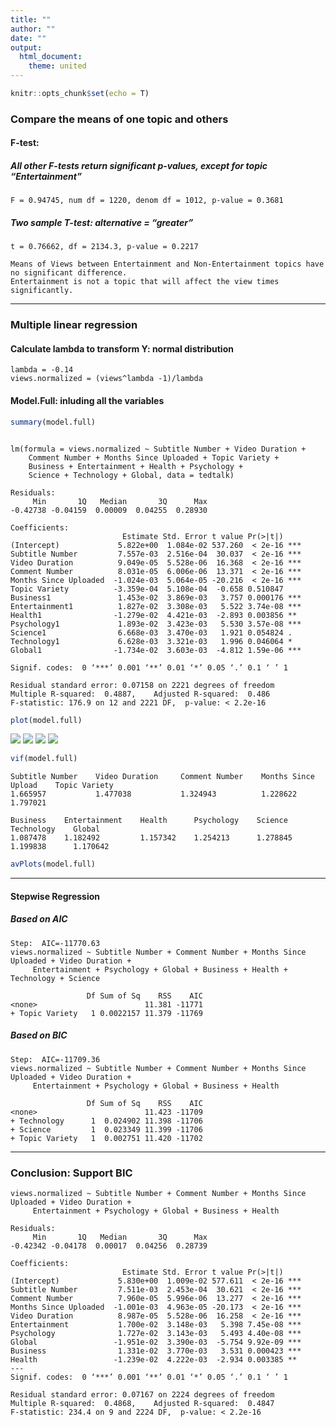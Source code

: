 ```yaml
---
title: ""
author: ""
date: ""
output: 
  html_document: 
    theme: united
---
```


```r
knitr::opts_chunk$set(echo = T)
```

### Compare the means of one topic and others
        
        
#### F-test:
        
##### All other F-tests return significant p-values, except for topic "Entertainment"
        
```
F = 0.94745, num df = 1220, denom df = 1012, p-value = 0.3681
```
        
##### Two sample T-test: alternative = "greater"
        
```
t = 0.76662, df = 2134.3, p-value = 0.2217
```
        
```
Means of Views between Entertainment and Non-Entertainment topics have no significant difference.
Entertainment is not a topic that will affect the view times significantly.
```
        
        
***
        
        
### Multiple linear regression
        
                
#### Calculate lambda to transform Y: normal distribution

```
lambda = -0.14
views.normalized = (views^lambda -1)/lambda
```
        
        
#### Model.Full: inluding all the variables

```r
summary(model.full)
```

```

lm(formula = views.normalized ~ Subtitle Number + Video Duration + 
    Comment Number + Months Since Uploaded + Topic Variety + 
    Business + Entertainment + Health + Psychology +
    Science + Technology + Global, data = tedtalk)
 
Residuals:
     Min       1Q   Median       3Q      Max 
-0.42738 -0.04159  0.00009  0.04255  0.28930 
 
Coefficients:
                         Estimate Std. Error t value Pr(>|t|)    
(Intercept)             5.822e+00  1.084e-02 537.260  < 2e-16 ***
Subtitle Number         7.557e-03  2.516e-04  30.037  < 2e-16 ***
Video Duration          9.049e-05  5.528e-06  16.368  < 2e-16 ***
Comment Number          8.031e-05  6.006e-06  13.371  < 2e-16 ***
Months Since Uploaded  -1.024e-03  5.064e-05 -20.216  < 2e-16 ***
Topic Variety          -3.359e-04  5.108e-04  -0.658 0.510847    
Business1               1.453e-02  3.869e-03   3.757 0.000176 ***
Entertainment1          1.827e-02  3.308e-03   5.522 3.74e-08 ***
Health1                -1.279e-02  4.421e-03  -2.893 0.003856 ** 
Psychology1             1.893e-02  3.423e-03   5.530 3.57e-08 ***
Science1                6.668e-03  3.470e-03   1.921 0.054824 .  
Technology1             6.628e-03  3.321e-03   1.996 0.046064 *  
Global1                -1.734e-02  3.603e-03  -4.812 1.59e-06 ***
 
Signif. codes:  0 ‘***’ 0.001 ‘**’ 0.01 ‘*’ 0.05 ‘.’ 0.1 ‘ ’ 1
 
Residual standard error: 0.07158 on 2221 degrees of freedom
Multiple R-squared:  0.4887,	Adjusted R-squared:  0.486 
F-statistic: 176.9 on 12 and 2221 DF,  p-value: < 2.2e-16
```
        
        
```r
plot(model.full)
```

![](1.png)
![](2.png)
![](3.png)
![](4.png)

        
        
```r
vif(model.full)
```

```
Subtitle Number    Video Duration     Comment Number    Months Since Upload    Topic Variety  
1.665957           1.477038           1.324943          1.228622               1.797021     
    
Business    Entertainment    Health      Psychology    Science     Technology    Global 
1.087478    1.182492         1.157342    1.254213      1.278845    1.199838      1.170642
```
        
        
```r
avPlots(model.full)
```
          
            
***
        
          
#### Stepwise Regression
        
        
##### Based on AIC
```
Step:  AIC=-11770.63
views.normalized ~ Subtitle Number + Comment Number + Months Since Uploaded + Video Duration + 
     Entertainment + Psychology + Global + Business + Health + Technology + Science
 
                 Df Sum of Sq    RSS    AIC
<none>                        11.381 -11771
+ Topic Variety   1 0.0022157 11.379 -11769
```
        
        
##### Based on BIC
```
Step:  AIC=-11709.36
views.normalized ~ Subtitle Number + Comment Number + Months Since Uploaded + Video Duration + 
     Entertainment + Psychology + Global + Business + Health
 
                 Df Sum of Sq    RSS    AIC
<none>                        11.423 -11709
+ Technology      1  0.024902 11.398 -11706
+ Science         1  0.023349 11.399 -11706
+ Topic Variety   1  0.002751 11.420 -11702
```
        
        
***
        
        
### Conclusion: Support BIC

```
views.normalized ~ Subtitle Number + Comment Number + Months Since Uploaded + Video Duration + 
     Entertainment + Psychology + Global + Business + Health
     
Residuals:
     Min       1Q   Median       3Q      Max 
-0.42342 -0.04178  0.00017  0.04256  0.28739 

Coefficients:
                         Estimate Std. Error t value Pr(>|t|)    
(Intercept)             5.830e+00  1.009e-02 577.611  < 2e-16 ***
Subtitle Number         7.511e-03  2.453e-04  30.621  < 2e-16 ***
Comment Number          7.960e-05  5.996e-06  13.277  < 2e-16 ***
Months Since Uploaded  -1.001e-03  4.963e-05 -20.173  < 2e-16 ***
Video Duration          8.987e-05  5.528e-06  16.258  < 2e-16 ***
Entertainment           1.700e-02  3.148e-03   5.398 7.45e-08 ***
Psychology              1.727e-02  3.143e-03   5.493 4.40e-08 ***
Global                 -1.951e-02  3.390e-03  -5.754 9.92e-09 ***
Business                1.331e-02  3.770e-03   3.531 0.000423 ***
Health                 -1.239e-02  4.222e-03  -2.934 0.003385 ** 
---
Signif. codes:  0 ‘***’ 0.001 ‘**’ 0.01 ‘*’ 0.05 ‘.’ 0.1 ‘ ’ 1

Residual standard error: 0.07167 on 2224 degrees of freedom
Multiple R-squared:  0.4868,	Adjusted R-squared:  0.4847 
F-statistic: 234.4 on 9 and 2224 DF,  p-value: < 2.2e-16
```